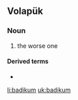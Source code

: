 ==Volapük==

===Noun===
{{head|vo|noun}}

# the worse one

====Derived terms====
* {{l|vo|badikumo}}

[[li:badikum]]
[[uk:badikum]]